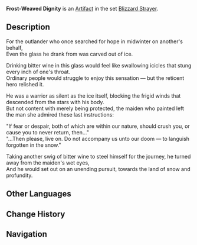 {{Artifact Infobox
|image = Item Frost-Weaved Dignity.png
|set   = Blizzard Strayer
|piece = Goblet of Eonothem
}}
{{Description|A cup carved out of ice that is as chilly and biting as winter. Its former master would drink an unfreezable liquor from it.}}
'''Frost-Weaved Dignity''' is an [[Artifact]] in the set [[Blizzard Strayer]].

==Description==
For the outlander who once searched for hope in midwinter on another's behalf,<br />Even the glass he drank from was carved out of ice.

Drinking bitter wine in this glass would feel like swallowing icicles that stung every inch of one's throat.<br />Ordinary people would struggle to enjoy this sensation — but the reticent hero relished it.

He was a warrior as silent as the ice itself, blocking the frigid winds that descended from the stars with his body.<br />But not content with merely being protected, the maiden who painted left the man she admired these last instructions:

"If fear or despair, both of which are within our nature, should crush you, or cause you to never return, then..."<br />"...Then please, live on. Do not accompany us unto our doom — to languish forgotten in the snow."

Taking another swig of bitter wine to steel himself for the journey, he turned away from the maiden's wet eyes,<br />And he would set out on an unending pursuit, towards the land of snow and profundity.

==Other Languages==
{{Other Languages
|en      = Frost-Weaved Dignity
|zhs     = 遍结寒霜的傲骨
|zhs_rm  = Biànjiě Hánshuāng de Àogǔ
|zht     = 遍結寒霜的傲骨
|zht_rm  = Biànjiě Hánshuāng de Àogǔ
|zh_tl   = 
|ja      = 霜を纏った気骨
|ja_rm   = Shimo wo Matsuwatta Kikotsu{{Assumed}}
|ja_note = 気骨 read as ''kibone'' means "worry, anxiety"
|ja_tl   = Frost-Coiled Spirit
|ko      = 서리를 감싼 기골
|ko_rm   = 
|ko_tl   = 
|es      = Orgullo del Invierno
|es_tl   = Winter Pride
|fr      = Fierté du Tisseur de givre
|fr_tl   = Pride of the Frost Weaver
|ru      = Морозная гордость
|ru_tl   = 
|th      = Frost-Weaved Dignity
|vi      = Niềm Kiêu Hãnh Băng Giá
|vi_tl   = 
|de      = Erhabenheit des Frostwebers
|de_tl   = Dignity of the Frostweaver
|id      = Frost-Weaved Dignity
|pt      = Orgulho da Geada
|pt_tl   = 
}}

==Change History==
{{Change History|1.2}}

==Navigation==
{{Artifact Set Navbox|Blizzard Strayer}}